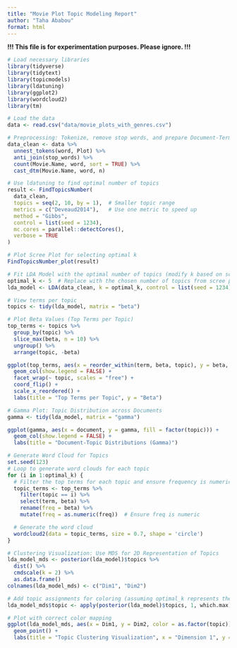 ```yaml
---
title: "Movie Plot Topic Modeling Report"
author: "Taha Ababou"
format: html
---
```


**!!! This file is for experimentation purposes. Please ignore. !!!**


```r
# Load necessary libraries
library(tidyverse)
library(tidytext)
library(topicmodels)
library(ldatuning)
library(ggplot2)
library(wordcloud2)
library(tm)

```

```r
# Load the data
data <- read.csv("data/movie_plots_with_genres.csv")
```

```r
# Preprocessing: Tokenize, remove stop words, and prepare Document-Term Matrix
data_clean <- data %>%
  unnest_tokens(word, Plot) %>%
  anti_join(stop_words) %>%
  count(Movie.Name, word, sort = TRUE) %>%
  cast_dtm(Movie.Name, word, n)

```

```r
# Use ldatuning to find optimal number of topics
result <- FindTopicsNumber(
  data_clean,
  topics = seq(2, 10, by = 1),  # Smaller topic range
  metrics = c("Deveaud2014"),   # Use one metric to speed up
  method = "Gibbs",
  control = list(seed = 1234),
  mc.cores = parallel::detectCores(),
  verbose = TRUE
)

```

```r
# Plot Scree Plot for selecting optimal k
FindTopicsNumber_plot(result)

```

```r
# Fit LDA Model with the optimal number of topics (modify k based on scree plot results)
optimal_k <- 5  # Replace with the chosen number of topics from scree plot
lda_model <- LDA(data_clean, k = optimal_k, control = list(seed = 1234))

# View terms per topic
topics <- tidy(lda_model, matrix = "beta")

# Plot Beta Values (Top Terms per Topic)
top_terms <- topics %>%
  group_by(topic) %>%
  slice_max(beta, n = 10) %>%
  ungroup() %>%
  arrange(topic, -beta)

ggplot(top_terms, aes(x = reorder_within(term, beta, topic), y = beta, fill = factor(topic))) +
  geom_col(show.legend = FALSE) +
  facet_wrap(~ topic, scales = "free") +
  coord_flip() +
  scale_x_reordered() +
  labs(title = "Top Terms per Topic", y = "Beta")

# Gamma Plot: Topic Distribution across Documents
gamma <- tidy(lda_model, matrix = "gamma")

ggplot(gamma, aes(x = document, y = gamma, fill = factor(topic))) +
  geom_col(show.legend = FALSE) +
  labs(title = "Document-Topic Distributions (Gamma)")
```

```r
# Generate Word Cloud for Topics
set.seed(123)
# Loop to generate word clouds for each topic
for (i in 1:optimal_k) {
  # Filter the top terms for each topic and ensure frequency is numeric
  topic_terms <- top_terms %>%
    filter(topic == i) %>%
    select(term, beta) %>%
    rename(freq = beta) %>%
    mutate(freq = as.numeric(freq))  # Ensure freq is numeric

  # Generate the word cloud
  wordcloud2(data = topic_terms, size = 0.7, shape = 'circle')
}

# Clustering Visualization: Use MDS for 2D Representation of Topics
lda_model_mds <- posterior(lda_model)$topics %>%
  dist() %>%
  cmdscale(k = 2) %>%
  as.data.frame()
colnames(lda_model_mds) <- c("Dim1", "Dim2")

# Add topic assignments for coloring (assuming optimal_k represents the number of topics)
lda_model_mds$topic <- apply(posterior(lda_model)$topics, 1, which.max)

# Plot with correct color mapping
ggplot(lda_model_mds, aes(x = Dim1, y = Dim2, color = as.factor(topic))) +
  geom_point() +
  labs(title = "Topic Clustering Visualization", x = "Dimension 1", y = "Dimension 2", color = "Topic")
```




